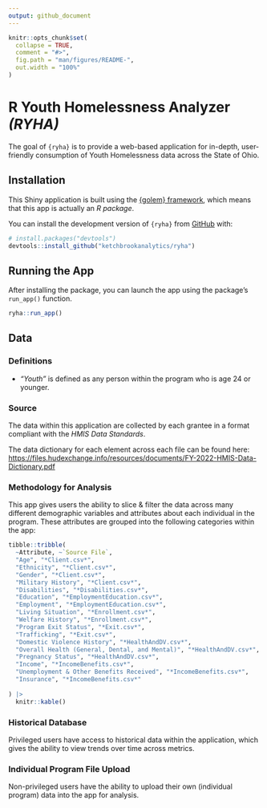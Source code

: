 ```yaml
---
output: github_document
---
```


<!-- README.md is generated from README.Rmd. Please edit that file -->

```r
knitr::opts_chunk$set(
  collapse = TRUE,
  comment = "#>",
  fig.path = "man/figures/README-",
  out.width = "100%"
)
```

# R Youth Homelessness Analyzer *(RYHA)*

<!-- badges: start -->
<!-- badges: end -->

The goal of `{ryha}` is to provide a web-based application for in-depth, user-friendly consumption of Youth Homelessness data across the State of Ohio.

## Installation

This Shiny application is built using the [{golem} framework](https://thinkr-open.github.io/golem/), which means that this app is actually an *R package*.

You can install the development version of `{ryha}` from [GitHub](https://github.com/) with:

``` r
# install.packages("devtools")
devtools::install_github("ketchbrookanalytics/ryha")
```

## Running the App

After installing the package, you can launch the app using the package's `run_app()` function.

```r
ryha::run_app()
```

## Data

### Definitions

* *"Youth"* is defined as any person within the program who is age 24 or younger.

### Source

The data within this application are collected by each grantee in a format compliant with the *HMIS Data Standards*.

The data dictionary for each element across each file can be found here: 
[https://files.hudexchange.info/resources/documents/FY-2022-HMIS-Data-Dictionary.pdf](https://files.hudexchange.info/resources/documents/FY-2022-HMIS-Data-Dictionary.pdf)

### Methodology for Analysis

This app gives users the ability to slice & filter the data across many different demographic variables and attributes about each individual in the program. These attributes are grouped into the following categories within the app:

```r

tibble::tribble(
  ~Attribute, ~`Source File`, 
  "Age", "*Client.csv*", 
  "Ethnicity", "*Client.csv*", 
  "Gender", "*Client.csv*", 
  "Military History", "*Client.csv*", 
  "Disabilities", "*Disabilities.csv*", 
  "Education", "*EmploymentEducation.csv*", 
  "Employment", "*EmploymentEducation.csv*", 
  "Living Situation", "*Enrollment.csv*", 
  "Welfare History", "*Enrollment.csv*", 
  "Program Exit Status", "*Exit.csv*", 
  "Trafficking", "*Exit.csv*", 
  "Domestic Violence History", "*HealthAndDV.csv*", 
  "Overall Health (General, Dental, and Mental)", "*HealthAndDV.csv*", 
  "Pregnancy Status", "*HealthAndDV.csv*", 
  "Income", "*IncomeBenefits.csv*", 
  "Unemployment & Other Benefits Received", "*IncomeBenefits.csv*", 
  "Insurance", "*IncomeBenefits.csv*"
  
) |> 
  knitr::kable()

```

### Historical Database

Privileged users have access to historical data within the application, which gives the ability to view trends over time across metrics.

### Individual Program File Upload

Non-privileged users have the ability to upload their own (individual program) data into the app for analysis.  
